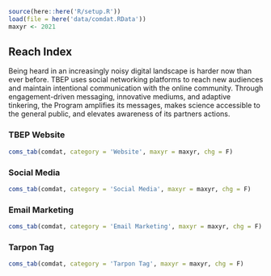 <!-- # Informed, Engaged, Responsible Community -->

```r
source(here::here('R/setup.R'))
load(file = here('data/comdat.RData'))
maxyr <- 2021
```

## Reach Index

Being heard in an increasingly noisy digital landscape is harder now than ever before. TBEP uses social networking platforms to reach new audiences and maintain intentional communication with the online community. Through engagement-driven messaging, innovative mediums, and adaptive tinkering, the Program amplifies its messages, makes science accessible to the general public, and elevates awareness of its partners actions.


### TBEP Website 

```r
coms_tab(comdat, category = 'Website', maxyr = maxyr, chg = F)
```

### Social Media 

```r
coms_tab(comdat, category = 'Social Media', maxyr = maxyr, chg = F)
```

### Email Marketing

```r
coms_tab(comdat, category = 'Email Marketing', maxyr = maxyr, chg = F)
```

### Tarpon Tag

```r
coms_tab(comdat, category = 'Tarpon Tag', maxyr = maxyr, chg = F)
```

